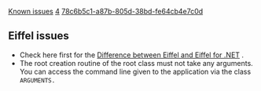 [[Property:title|Known issues]]
[[Property:weight|4]]
[[Property:uuid|78c6b5c1-a87b-805d-38bd-fe64cb4e7c0d]]
==Eiffel issues==
* Check here first for the [[Eiffel for .NET Limitations|Difference between Eiffel and Eiffel for .NET]] . 
* The root creation routine of the root class must not take any arguments. You can access the command line given to the application via the class <code> ARGUMENTS.  </code> 




